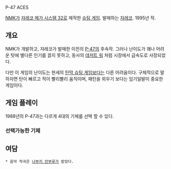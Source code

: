 P-47 ACES

[[NMK]]가 [[쟈레코 메가 시스템 32]]로 제작한 [[슈팅 게임]]. 발매하는 [[쟈레코]]. 1995년 작.

== 개요 ==

NMK가 개발하고, 쟈레코가 발매한 이전의 [[P-47]]의 후속작. 그러나 난이도가 꽤나 어려운 탓에 별다른 인기를 끌지 못하고, 동사의 [[데저트 워]] 처럼 시장에서 급속도로 사장되었다.

다만 이 게임의 난이도는 현세의 [[탄막 슈팅 게임]]보다는 다른 어려움이다. 구체적으로 말하자면 탄이 빠르고 적이 빨리빨리 움직이며, 패턴을 외우기 보다는 임기일발이 중요한 게임이다.

== 게임 플레이 ==

1988년의 P-47과는 다르게 4대의 기체를 선택 할 수 있다.

=== 선택가능한 기체 ===

== 여담 ==
 
 * 음악 작곡은 [[나부키 만부루]]가 맡았다. 

